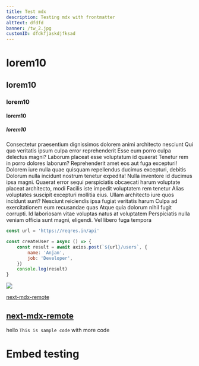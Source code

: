 ```yaml
---
title: Test mdx
description: Testing mdx with frontmatter
altText: dfdfd
banner: /tw_2.jpg
customID: dfdkfjaskdjfksad
---
```


# lorem10

## lorem10

### lorem10

#### lorem10

##### lorem10

Consectetur praesentium dignissimos dolorem animi architecto nesciunt Qui quo veritatis ipsum culpa error reprehenderit Esse eum porro culpa delectus magni? Laborum placeat esse voluptatum id quaerat Tenetur rem in porro dolores laborum? Reprehenderit amet eos aut fuga excepturi! Dolorem iure nulla quae quisquam repellendus ducimus excepturi, debitis Dolorum nulla incidunt nostrum tenetur expedita! Nulla inventore id ducimus ipsa magni. Quaerat error sequi perspiciatis obcaecati harum voluptate placeat architecto, modi Facilis iste impedit voluptatem rem tenetur Alias voluptates suscipit excepturi mollitia eius. Ullam architecto iure quos incidunt sunt? Nesciunt reiciendis ipsa fugiat veritatis harum Culpa ad exercitationem eum recusandae quas Atque quia dolorum nihil fugit corrupti. Id laboriosam vitae voluptas natus at voluptatem Perspiciatis nulla veniam officia sunt magni, eligendi. Vel libero fuga tempora

```javascript filename='test.js'
const url = 'https://reqres.in/api'

const createUser = async () => {
	const result = await axios.post(`${url}/users`, {
		name: 'Anjan',
		job: 'Developer',
	})
	console.log(result)
}
```

<Image src='/tw_2.jpg' layout='responsive' height={9} width={16} objectFit='cover' />

[next-mdx-remote](https://github.com/hashicorp/next-mdx-remote)

## [next-mdx-remote](https://github.com/hashicorp/next-mdx-remote)

hello `This is sample code` with more code

# Embed testing

<YouTube youTubePlaylistId="PL5SvzogSTpeH1Szqw4tPi9ZfgXDbY8GU-" />
<CodePen codePenId="PNaGbb" />
<Tweet tweetLink="PaulieScanlon/status/1232982448310497286" />
<Tweet tweetLink="PaulieScanlon/status/1232982448310497286" />
